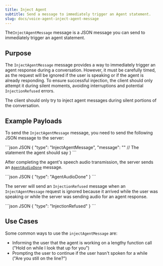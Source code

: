 ```yaml
---
title: Inject Agent
subtitle: Send a message to immediately trigger an Agent statement.
slug: docs/voice-agent-inject-agent-message
---
```


<div class="flex flex-row gap-2">
  <Markdown src="../snippets/va-stream-available.mdx" />
</div>

The`InjectAgentMessage` message is a JSON message you can send to immediately trigger an agent statement.

## Purpose

The `InjectAgentMessage` message provides a way to immediately trigger an agent response during a conversation. However, it must be carefully timed, as the request will be ignored if the user is speaking or if the agent is already responding. To ensure successful injection, the client should only attempt it during silent moments, avoiding interruptions and potential `InjectionRefused` errors.

<Info>
The client should only try to inject agent messages during silent portions of the conversation.
</Info>


## Example Payloads

To send the `InjectAgentMessage` message, you need to send the following JSON message to the server:

<CodeGroup>
  ```json JSON
  {
    "type": "InjectAgentMessage",
    "message": "" // The statement the agent should say
  }
  ```
</CodeGroup>

After completing the agent's speech audio transmission, the server sends an [`AgentAudioDone`](/docs/voice-agent-agent-audio-done) message.

<CodeGroup>
  ```json JSON
  {
      "type": "AgentAudioDone"
  }
  ```
</CodeGroup>

The server will send an `InjectionRefused` message when an `InjectAgentMessage` request is ignored because it arrived while the user was speaking or while the server was sending audio for an agent response.

<CodeGroup>
  ```json JSON
  {
      "type": "InjectionRefused"
  }
  ```
</CodeGroup>

## Use Cases

Some common ways to use the `injectAgentMessage` are:

* Informing the user that the agent is working on a lengthy function call ("Hold on while I look that up for you")
* Prompting the user to continue if the user hasn't spoken for a while ("Are you still on the line?")

